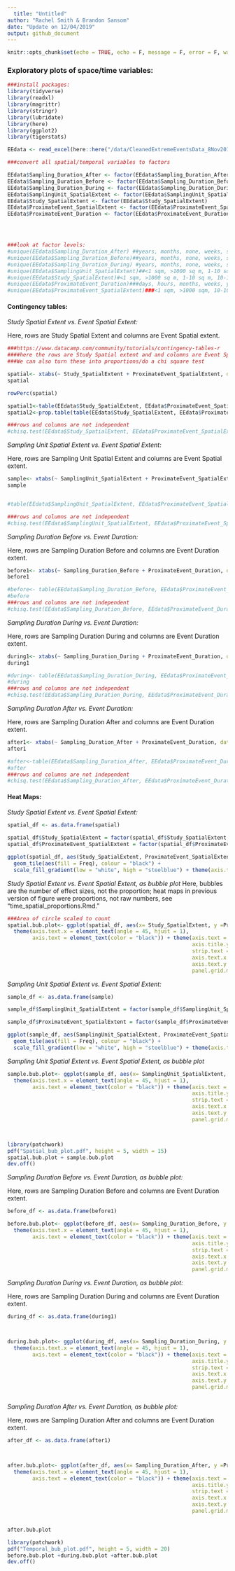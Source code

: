 ```yaml
---
  title: "Untitled"
author: "Rachel Smith & Brandon Sansom"
date: "Update on 12/04/2019"
output: github_document
---
```

  
  ```r
knitr::opts_chunk$set(echo = TRUE, echo = F, message = F, error = F, warning = F)
```

### Exploratory plots of space/time variables: 

```r
###install packages:
library(tidyverse)
library(readxl)
library(magrittr)
library(stringr)
library(lubridate)
library(here)
library(ggplot2)
library(tigerstats)

EEdata <- read_excel(here::here("/data/CleanedExtremeEventsData_8Nov2019.xlsx"), sheet = 1)

###convert all spatial/temporal variables to factors

EEdata$Sampling_Duration_After <- factor(EEdata$Sampling_Duration_After)
EEdata$Sampling_Duration_Before <- factor(EEdata$Sampling_Duration_Before)
EEdata$Sampling_Duration_During <- factor(EEdata$Sampling_Duration_During)
EEdata$SamplingUnit_SpatialExtent <- factor(EEdata$SamplingUnit_SpatialExtent)
EEdata$Study_SpatialExtent <- factor(EEdata$Study_SpatialExtent)
EEdata$ProximateEvent_SpatialExtent <- factor(EEdata$ProximateEvent_SpatialExtent)
EEdata$ProximateEvent_Duration <- factor(EEdata$ProximateEvent_Duration)




###look at factor levels:
#unique(EEdata$Sampling_Duration_After) ##years, months, none, weeks, single sample, days
#unique(EEdata$Sampling_Duration_Before)##years, months, none, weeks, single sample, days
#unique(EEdata$Sampling_Duration_During) #years, months, none, weeks, single sample, days, hours
#unique(EEdata$SamplingUnit_SpatialExtent)##<1 sqm, >1000 sq m, 1-10 sq m, 10-100 sq m, 100-1000 sq m, Regional/Continent, undefined
#unique(EEdata$Study_SpatialExtent)#<1 sqm, >1000 sq m, 1-10 sq m, 10-100 sq m, 100-1000 sq m, Regional/Continent, undefined
#unique(EEdata$ProximateEvent_Duration)###days, hours, months, weeks, years; this is missing single sample and none
#unique(EEdata$ProximateEvent_SpatialExtent)###<1 sqm, >1000 sqm, 10-100 sqm, 100-1000 sqm, Regional/Continent; this one is missing 1-10 sqm

```

#### Contingency tables:

*Study Spatial Extent vs. Event Spatial Extent:*
  
  Here, rows are Study Spatial Extent and columns are Event Spatial extent.
```r

###https://www.datacamp.com/community/tutorials/contingency-tables-r
####here the rows are Study Spatial extent and and columns are Event Spatial extent
###We can also turn these into proportions/do a chi square test

spatial<- xtabs(~ Study_SpatialExtent + ProximateEvent_SpatialExtent, data = EEdata)
spatial

rowPerc(spatial)

spatial1<-table(EEdata$Study_SpatialExtent, EEdata$ProximateEvent_SpatialExtent)
spatial2<-prop.table(table(EEdata$Study_SpatialExtent, EEdata$ProximateEvent_SpatialExtent))

###rows and columns are not independent
#chisq.test(EEdata$Study_SpatialExtent, EEdata$ProximateEvent_SpatialExtent)
```

*Sampling Unit Spatial Extent vs. Event Spatial Extent:*
  
  Here, rows are Sampling Unit Spatial Extent and columns are Event Spatial extent.

```r
sample<- xtabs(~ SamplingUnit_SpatialExtent + ProximateEvent_SpatialExtent, data = EEdata)
sample


#table(EEdata$SamplingUnit_SpatialExtent, EEdata$ProximateEvent_SpatialExtent)

###rows and columns are not independent
#chisq.test(EEdata$SamplingUnit_SpatialExtent, EEdata$ProximateEvent_SpatialExtent)
```

*Sampling Duration Before vs. Event Duration:*
  
  Here, rows are Sampling Duration Before and columns are Event Duration extent.

```r

before1<- xtabs(~ Sampling_Duration_Before + ProximateEvent_Duration, data = EEdata)
before1

#before<- table(EEdata$Sampling_Duration_Before, EEdata$ProximateEvent_Duration)
#before
###rows and columns are not independent
#chisq.test(EEdata$Sampling_Duration_Before, EEdata$ProximateEvent_Duration)
```


*Sampling Duration During vs. Event Duration:*
  
  Here, rows are Sampling Duration During and columns are Event Duration extent.

```r


during1<- xtabs(~ Sampling_Duration_During + ProximateEvent_Duration, data = EEdata)
during1

#during<- table(EEdata$Sampling_Duration_During, EEdata$ProximateEvent_Duration)
#during
###rows and columns are not independent
#chisq.test(EEdata$Sampling_Duration_During, EEdata$ProximateEvent_Duration)

```


*Sampling Duration After vs. Event Duration:*
  
  Here, rows are Sampling Duration After and columns are Event Duration extent.

```r

after1<- xtabs(~ Sampling_Duration_After + ProximateEvent_Duration, data = EEdata)
after1

#after<-table(EEdata$Sampling_Duration_After, EEdata$ProximateEvent_Duration)
#after
###rows and columns are not independent
#chisq.test(EEdata$Sampling_Duration_After, EEdata$ProximateEvent_Duration)
```

#### Heat Maps: 

*Study Spatial Extent vs. Event Spatial Extent:*
```r
spatial_df <- as.data.frame(spatial)

spatial_df$Study_SpatialExtent = factor(spatial_df$Study_SpatialExtent,levels(spatial_df$Study_SpatialExtent)[c(7,1,3:5,2,6)])
spatial_df$ProximateEvent_SpatialExtent = factor(spatial_df$ProximateEvent_SpatialExtent,levels(spatial_df$ProximateEvent_SpatialExtent)[c(1,3,4,2,5)])

ggplot(spatial_df, aes(Study_SpatialExtent, ProximateEvent_SpatialExtent)) +
  geom_tile(aes(fill = Freq), colour = "black") +
  scale_fill_gradient(low = "white", high = "steelblue") + theme(axis.text.x = element_text(angle = 45, hjust = 1))
```

*Study Spatial Extent vs. Event Spatial Extent, as bubble plot*
Here, bubbles are the number of effect sizes, not the proportion; heat maps in previous version of figure were proportions, not raw numbers, see "time_spatial_proportions.Rmd." 

```r

###Area of circle scaled to count
spatial.bub.plot<- ggplot(spatial_df, aes(x= Study_SpatialExtent, y =ProximateEvent_SpatialExtent, size = Freq)) + geom_point() + theme_bw() + 
  theme(axis.text.x = element_text(angle = 45, hjust = 1),
        axis.text = element_text(color = "black")) + theme(axis.text = element_text(size = 12), axis.title.x= element_text(size = 16),
                                                           axis.title.y = element_text(size = 16), plot.title = element_text(size = 22, hjust = .5, face = "bold"),
                                                           strip.text = element_text(size=16), legend.text=element_text(size=10),
                                                           axis.text.x = element_text(angle = 45, hjust = 1, color = "black", size = 14),
                                                           axis.text.y = element_text(color = "black", size = 14),
                                                           panel.grid.major = element_blank(), panel.grid.minor = element_blank()) + ylab("Event spatial extent") + xlab("Study spatial extent") +  scale_size_area() + labs(size = "Number of responses")


```


*Sampling Unit Spatial Extent vs. Event Spatial Extent:*

```r
sample_df <- as.data.frame(sample)

sample_df$SamplingUnit_SpatialExtent = factor(sample_df$SamplingUnit_SpatialExtent,levels(sample_df$SamplingUnit_SpatialExtent)[c(7,1,3:5,2,6)])

sample_df$ProximateEvent_SpatialExtent = factor(sample_df$ProximateEvent_SpatialExtent,levels(sample_df$ProximateEvent_SpatialExtent)[c(1,3,4,2,5)])

ggplot(sample_df, aes(SamplingUnit_SpatialExtent, ProximateEvent_SpatialExtent)) +
  geom_tile(aes(fill = Freq), colour = "black") +
  scale_fill_gradient(low = "white", high = "steelblue") + theme(axis.text.x = element_text(angle = 45, hjust = 1))
```





*Sampling Unit Spatial Extent vs. Event Spatial Extent, as bubble plot*

```r
sample.bub.plot<- ggplot(sample_df, aes(x= SamplingUnit_SpatialExtent, y =ProximateEvent_SpatialExtent, size = Freq)) + geom_point() + theme_bw() + 
  theme(axis.text.x = element_text(angle = 45, hjust = 1),
        axis.text = element_text(color = "black")) + theme(axis.text = element_text(size = 12), axis.title.x= element_text(size = 16),
                                                           axis.title.y = element_text(size = 16), plot.title = element_text(size = 22, hjust = .5, face = "bold"),
                                                           strip.text = element_text(size=16), legend.text=element_text(size=10),
                                                           axis.text.x = element_text(angle = 45, hjust = 1, color = "black", size = 14),
                                                           axis.text.y = element_text(color = "black", size = 14),
                                                           panel.grid.major = element_blank(), panel.grid.minor = element_blank()) + ylab("Event spatial extent") + xlab("Sampling unit spatial extent") +  scale_size_area() + labs(size = "Number of responses")




```



```r
library(patchwork)
pdf("Spatial_bub_plot.pdf", height = 5, width = 15)
spatial.bub.plot + sample.bub.plot
dev.off()

```



*Sampling Duration Before vs. Event Duration, as bubble plot:*
  
  Here, rows are Sampling Duration Before and columns are Event Duration extent.

```r

before_df <- as.data.frame(before1)

before.bub.plot<- ggplot(before_df, aes(x= Sampling_Duration_Before, y =ProximateEvent_Duration, size = Freq)) + geom_point() + theme_bw() + 
  theme(axis.text.x = element_text(angle = 45, hjust = 1),
        axis.text = element_text(color = "black")) + theme(axis.text = element_text(size = 12), axis.title.x= element_text(size = 16),
                                                           axis.title.y = element_text(size = 16), plot.title = element_text(size = 22, hjust = .5, face = "bold"),
                                                           strip.text = element_text(size=16), legend.text=element_text(size=10),
                                                           axis.text.x = element_text(angle = 45, hjust = 1, color = "black", size = 14),
                                                           axis.text.y = element_text(color = "black", size = 14),
                                                           panel.grid.major = element_blank(), panel.grid.minor = element_blank()) + ylab("Event duration") + xlab("Sampling duration before event") +  scale_size_area() + labs(size = "Number of responses")

```


*Sampling Duration During vs. Event Duration, as bubble plot:*
  
  Here, rows are Sampling Duration During and columns are Event Duration extent.

```r

during_df <- as.data.frame(during1)



during.bub.plot<- ggplot(during_df, aes(x= Sampling_Duration_During, y =ProximateEvent_Duration, size = Freq)) + geom_point() + theme_bw() + 
  theme(axis.text.x = element_text(angle = 45, hjust = 1),
        axis.text = element_text(color = "black")) + theme(axis.text = element_text(size = 12), axis.title.x= element_text(size = 16),
                                                           axis.title.y = element_text(size = 16), plot.title = element_text(size = 22, hjust = .5, face = "bold"),
                                                           strip.text = element_text(size=16), legend.text=element_text(size=10),
                                                           axis.text.x = element_text(angle = 45, hjust = 1, color = "black", size = 14),
                                                           axis.text.y = element_text(color = "black", size = 14),
                                                           panel.grid.major = element_blank(), panel.grid.minor = element_blank()) + ylab("Event duration") + xlab("Sampling duration during event") +  scale_size_area() + labs(size = "Number of responses")



```


*Sampling Duration After vs. Event Duration, as bubble plot:*
  
  Here, rows are Sampling Duration After and columns are Event Duration extent.

```r
after_df <- as.data.frame(after1)



after.bub.plot<- ggplot(after_df, aes(x= Sampling_Duration_After, y =ProximateEvent_Duration, size = Freq)) + geom_point() + theme_bw() + 
  theme(axis.text.x = element_text(angle = 45, hjust = 1),
        axis.text = element_text(color = "black")) + theme(axis.text = element_text(size = 12), axis.title.x= element_text(size = 16),
                                                           axis.title.y = element_text(size = 16), plot.title = element_text(size = 22, hjust = .5, face = "bold"),
                                                           strip.text = element_text(size=16), legend.text=element_text(size=10),
                                                           axis.text.x = element_text(angle = 45, hjust = 1, color = "black", size = 14),
                                                           axis.text.y = element_text(color = "black", size = 14),
                                                           panel.grid.major = element_blank(), panel.grid.minor = element_blank()) + ylab("Event duration") + xlab("Sampling duration after event") +  scale_size_area() + labs(size = "Number of responses")


after.bub.plot
```

```r
library(patchwork)
pdf("Temporal_bub_plot.pdf", height = 5, width = 20)
before.bub.plot +during.bub.plot +after.bub.plot
dev.off()

```

